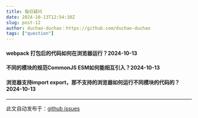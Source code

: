 ```yaml
---
title: 每日疑问
date: 2024-10-13T12:54:10Z
slug: post-12
author: duchao-duchao：https://github.com/duchao-duchao
tags: ["question"]
---
```


#### webpack 打包后的代码如何在浏览器运行？2024-10-13
#### 不同的模块的规范CommonJS  ESM如何能相互引入？2024-10-13
#### 浏览器支持import export，那不支持的浏览器如何运行不同模块的代码的？2024-10-13

---
此文自动发布于：<a href="https://github.com/duchao-duchao/dc-blog/issues/12" target="_blank">github issues</a>
